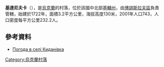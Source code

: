 {{coord|49|26|31|N|30|57|13|E|scale:30000|display=title}}

'''基達尼夫卡'''（{{lang-uk|Киданівка}}），是[[烏克蘭|烏克蘭]]的村落，位於該國中北部[[基輔州|基輔州]]，由[[博胡斯拉夫區|博胡斯拉夫區]]負責管轄，始建於1722年，面積3.2平方公里，海拔高度130米，2001年人口743，人口密度每平方公里232.2人。

==參考資料==
* [http://weather.in.ua/ua/kievskaja/10407 Погода в селі Киданівка] {{Wayback|url=http://weather.in.ua/ua/kievskaja/10407 |date=20170615195021 }}

{{Ukraine-geo-stub}}
[[Category:烏克蘭村落|Category:烏克蘭村落]]
